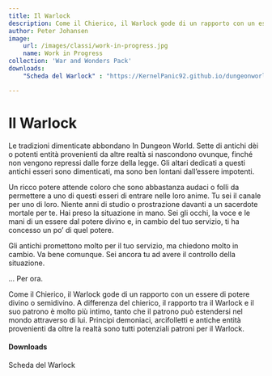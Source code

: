 ```yaml
---
title: Il Warlock
description: Come il Chierico, il Warlock gode di un rapporto con un essere di potere divino o semidivino. A differenza del chierico, il rapporto tra il Warlock e il suo patrono è molto più intimo, tanto che il patrono può estendersi nel mondo attraverso di lui. Principi demoniaci, arcifolletti e antiche entità provenienti da oltre la realtà sono tutti potenziali patroni per il Warlock.
author: Peter Johansen
image:
    url: /images/classi/work-in-progress.jpg
    name: Work in Progress
collection: 'War and Wonders Pack'
downloads:
    "Scheda del Warlock" : "https://KernelPanic92.github.io/dungeonworld-ita/classi/community/Peter%20Johansen/War%20and%20Wonders%20Pack/warlock.pdf"

---
```


# Il Warlock

Le tradizioni dimenticate abbondano In Dungeon World. Sette di antichi dèi o potenti entità provenienti da altre realtà si nascondono ovunque, finché non vengono repressi dalle forze della legge. Gli altari dedicati a questi antichi esseri sono dimenticati, ma sono ben lontani dall’essere impotenti.

Un ricco potere attende coloro che sono abbastanza audaci o folli da permettere a uno di questi esseri di entrare nelle loro anime. Tu sei il canale per uno di loro. Niente anni di studio o prostrazione davanti a un sacerdote mortale per te. Hai preso la situazione in mano. Sei gli occhi, la voce e le mani di un essere dal potere divino e, in cambio del tuo servizio, ti ha concesso un po’ di quel potere.

Gli antichi promettono molto per il tuo servizio, ma chiedono molto in cambio. Va bene comunque. Sei ancora tu ad avere il controllo della situazione.

... Per ora.

Come il Chierico, il Warlock gode di un rapporto con un essere di potere divino o semidivino. A differenza del chierico, il rapporto tra il Warlock e il suo patrono è molto più intimo, tanto che il patrono può estendersi nel mondo attraverso di lui. Principi demoniaci, arcifolletti e antiche entità provenienti da oltre la realtà sono tutti potenziali patroni per il Warlock.

#### Downloads

<DownloadLink href="https://KernelPanic92.github.io/dungeonworld-ita/classi/community/Peter%20Johansen/War%20and%20Wonders%20Pack/warlock.pdf">Scheda del Warlock</DownloadLink>